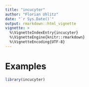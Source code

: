 ```yaml
---
title: "incucyter"
author: "Florian Uhlitz"
date: "`r Sys.Date()`"
output: rmarkdown::html_vignette
vignette: >
  %\VignetteIndexEntry{incucyter}
  %\VignetteEngine{knitr::rmarkdown}
  %\VignetteEncoding{UTF-8}
---
```


# Examples

```r

library(incucyter)

```

